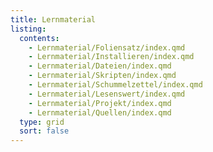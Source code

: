 ```yaml
---
title: Lernmaterial
listing:
  contents:
    - Lernmaterial/Foliensatz/index.qmd
    - Lernmaterial/Installieren/index.qmd
    - Lernmaterial/Dateien/index.qmd
    - Lernmaterial/Skripten/index.qmd
    - Lernmaterial/Schummelzettel/index.qmd
    - Lernmaterial/Lesenswert/index.qmd
    - Lernmaterial/Projekt/index.qmd
    - Lernmaterial/Quellen/index.qmd
  type: grid
  sort: false
---
```

